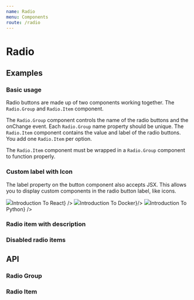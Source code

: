 ```yaml
---
name: Radio
menu: Components
route: /radio
---
```




# Radio

## Examples

### Basic usage

Radio buttons are made up of two components working together. The `Radio.Group` and `Radio.Item` component.

The `Radio.Group` component controls the name of the radio buttons and the onChange event. Each `Radio.Group` name property should be unique. The `Radio.Item` component contains the value and label of the radio buttons. You add one `Radio.Item` per option.

The `Radio.Item` component must be wrapped in a `Radio.Group` component to function properly.

<Playground>
  <Radio.Group name="classes1" value="react">
    <Radio.Item value="react" label="Introduction To React" />
    <Radio.Item value="docker" label="Introduction To Docker" />
    <Radio.Item value="python" label="Introduction To Python" />
  </Radio.Group>
</Playground>

### Custom label with Icon

The label property on the button component also accepts JSX. This allows you to display custom components in the radio button label, like icons.

<Playground>
  <Radio.Group name="classes2" value="react">
    <Radio.Item value="react" label={<React.Fragment><img src={reactImage} style={{ height: '20px', marginRight: '6px'}} />Introduction To React</React.Fragment>} />
    <Radio.Item value="docker" label={<React.Fragment><img src={dockerImage} style={{ height: '20px', marginRight: '6px'}} />Introduction To Docker</React.Fragment>}/>
    <Radio.Item value="python" label={<React.Fragment><img src={pythonImage} style={{ height: '20px', marginRight: '6px'}} />Introduction To Python</React.Fragment>} />
  </Radio.Group>
</Playground>

### Radio item with description

<Playground>
  <Radio.Group name="classes3" value="react">
    <Radio.Item value="react" label="Introduction To React" description="This course is for React newbies and anyone looking to build a solid foundation. It’s designed to teach you everything you need to start building web applications in React right away."/>
    <Radio.Item value="docker" label="Introduction To Docker" description="In this course we will take a simple Node.js app that connects to a MongoDB database and uses an Express web server, and how to properly “Dockerize” the app."/>
    <Radio.Item value="python" label="Introduction To Python" description="At the end of this course, you’ll have a great working knowledge of Python, fully capable of creating your own Python projects from scratch or jumping into an existing application."/>
  </Radio.Group>
</Playground>

### Disabled radio items

<Playground>
  <Radio.Group name="classes4" value="react">
    <Radio.Item isDisabled value="react" label="Introduction To React" description="This course is for React newbies and anyone looking to build a solid foundation. It’s designed to teach you everything you need to start building web applications in React right away."/>
    <Radio.Item isDisabled value="docker" label="Introduction To Docker" description="In this course we will take a simple Node.js app that connects to a MongoDB database and uses an Express web server, and how to properly “Dockerize” the app."/>
    <Radio.Item isDisabled value="python" label="Introduction To Python" description="At the end of this course, you’ll have a great working knowledge of Python, fully capable of creating your own Python projects from scratch or jumping into an existing application."/>
  </Radio.Group>
</Playground>

## API

### Radio Group

<Props of={Radio.Group} />

### Radio Item

<Props of={Radio.Item} />
